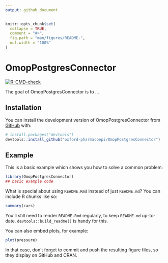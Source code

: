 ```yaml
---
output: github_document
---
```


<!-- README.md is generated from README.Rmd. Please edit that file -->

```r
knitr::opts_chunk$set(
  collapse = TRUE,
  comment = "#>",
  fig.path = "man/figures/README-",
  out.width = "100%"
)
```

# OmopPostgresConnector

<!-- badges: start -->
[![R-CMD-check](https://github.com/oxford-pharmacoepi/OmopPostgresConnector/actions/workflows/R-CMD-check.yaml/badge.svg)](https://github.com/oxford-pharmacoepi/OmopPostgresConnector/actions/workflows/R-CMD-check.yaml)
<!-- badges: end -->

The goal of OmopPostgresConnector is to ...

## Installation

You can install the development version of OmopPostgresConnector from [GitHub](https://github.com/) with:

``` r
# install.packages("devtools")
devtools::install_github("oxford-pharmacoepi/OmopPostgresConnector")
```

## Example

This is a basic example which shows you how to solve a common problem:

```r
library(OmopPostgresConnector)
## basic example code
```

What is special about using `README.Rmd` instead of just `README.md`? You can include R chunks like so:

```r
summary(cars)
```

You'll still need to render `README.Rmd` regularly, to keep `README.md` up-to-date. `devtools::build_readme()` is handy for this.

You can also embed plots, for example:

```r
plot(pressure)
```

In that case, don't forget to commit and push the resulting figure files, so they display on GitHub and CRAN.
